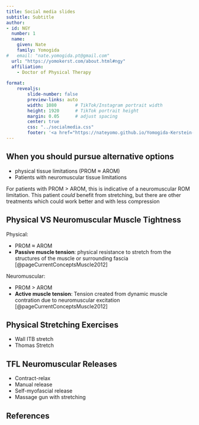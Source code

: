 ```yaml
---
title: Social media slides
subtitle: Subtitle
author: 
- id: NGY
  number: 1
  name: 
    given: Nate
    family: Yomogida
#   email: "nate.yomogida.pt@gmail.com"
  url: "https://yomokerst.com/about.html#ngy"
  affiliation:
    - Doctor of Physical Therapy
  
format:
    revealjs:
        slide-number: false
        preview-links: auto
        width: 1080       # TikTok/Instagram portrait width
        height: 1920      # TikTok portrait height
        margin: 0.05      # adjust spacing
        center: true
        css: "../socialmedia.css"
        footer: '<a href="https://nateyomo.github.io/Yomogida-Kerstein-Lab/" target="_blank" style="position: fixed; bottom: 200px; left: 50%; transform: translateX(-50%);"><img src="/branding/Yomokerst/yomokerst heavy condensed black.png" alt="Logo" style="height: 40px;"></a>'
---
```


## When you should pursue alternative options

- physical tissue limitations (PROM &asymp; AROM)
- Patients with neuromuscular tissue limitations

For patients with PROM &gt; AROM, this is indicative of a neuromuscular ROM limitation.
This patient *could* benefit from stretching, but there are other treatments which could work better and with less compression


## Physical VS Neuromuscular Muscle Tightness


Physical:

- PROM &asymp; AROM
- **Passive muscle tension**: physical resistance to stretch from the structures of the muscle or surrounding fascia [@pageCurrentConceptsMuscle2012]

Neuromuscular:

- PROM &gt; AROM
- **Active muscle tension**: Tension created from dynamic muscle contration due to neuromuscular excitation [@pageCurrentConceptsMuscle2012]

## Physical Stretching Exercises

- Wall ITB stretch
- Thomas Stretch

## TFL Neuromuscular Releases

- Contract-relax
- Manual release
- Self-myofascial release
- Massage gun with stretching


## References

::: {#refs}
:::
